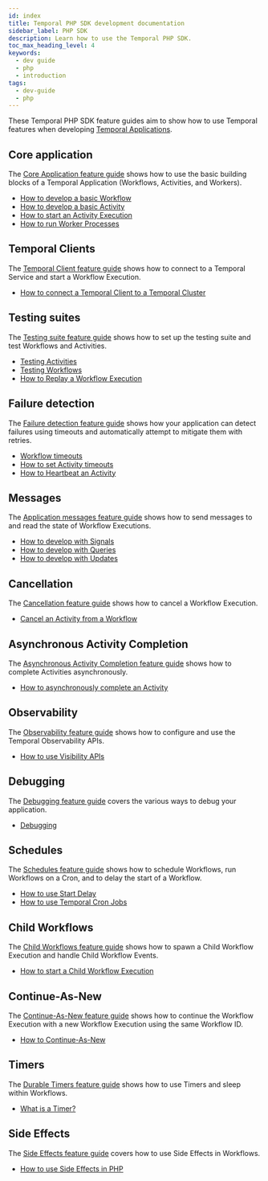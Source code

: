 ```yaml
---
id: index
title: Temporal PHP SDK development documentation
sidebar_label: PHP SDK
description: Learn how to use the Temporal PHP SDK.
toc_max_heading_level: 4
keywords:
  - dev guide
  - php
  - introduction
tags:
  - dev-guide
  - php
---
```


These Temporal PHP SDK feature guides aim to show how to use Temporal features when developing [Temporal Applications](/temporal#temporal-application).

## Core application

The [Core Application feature guide](/develop/php/core-application) shows how to use the basic building blocks of a Temporal Application (Workflows, Activities, and Workers).

- [How to develop a basic Workflow](/develop/php/core-application#develop-workflows)
- [How to develop a basic Activity](/develop/php/core-application#develop-activities)
- [How to start an Activity Execution](/develop/php/core-application#activity-execution)
- [How to run Worker Processes](/develop/php/core-application#run-a-dev-worker)

## Temporal Clients

The [Temporal Client feature guide](/develop/php/temporal-clients) shows how to connect to a Temporal Service and start a Workflow Execution.

- [How to connect a Temporal Client to a Temporal Cluster](/develop/php/temporal-clients#connect-to-a-dev-cluster)

## Testing suites

The [Testing suite feature guide](/develop/php/testing-suite) shows how to set up the testing suite and test Workflows and Activities.

- [Testing Activities](/develop/php/testing-suite#test-activities)
- [Testing Workflows](/develop/php/testing-suite#test-workflows)
- [How to Replay a Workflow Execution](/develop/php/testing-suite#replay)

## Failure detection

The [Failure detection feature guide](/develop/php/failure-detection) shows how your application can detect failures using timeouts and automatically attempt to mitigate them with retries.

- [Workflow timeouts](/develop/php/failure-detection#workflow-timeouts)
- [How to set Activity timeouts](/develop/php/failure-detection#activity-timeouts)
- [How to Heartbeat an Activity](/develop/php/failure-detection#activity-heartbeats)

## Messages

The [Application messages feature guide](/develop/php/message-passing) shows how to send messages to and read the state of Workflow Executions.

- [How to develop with Signals](/develop/php/message-passing#signals)
- [How to develop with Queries](/develop/php/message-passing#queries)
- [How to develop with Updates](/develop/php/message-passing#updates)

## Cancellation

The [Cancellation feature guide](/develop/php/cancellation) shows how to cancel a Workflow Execution.

- [Cancel an Activity from a Workflow](/develop/php/cancellation#cancel-an-activity)

## Asynchronous Activity Completion

The [Asynchronous Activity Completion feature guide](/develop/php/asynchronous-activity-completion) shows how to complete Activities asynchronously.

- [How to asynchronously complete an Activity](/develop/php/asynchronous-activity-completion#asynchronous-activity-completion)

## Observability

The [Observability feature guide](/develop/php/observability) shows how to configure and use the Temporal Observability APIs.

- [How to use Visibility APIs](/develop/php/observability#visibility)

## Debugging

The [Debugging feature guide](/develop/php/debugging) covers the various ways to debug your application.

- [Debugging](/develop/php/debugging#debug)

## Schedules

The [Schedules feature guide](/develop/php/schedules) shows how to schedule Workflows, run Workflows on a Cron, and to delay the start of a Workflow.

- [How to use Start Delay](/develop/php/schedules#start-delay)
- [How to use Temporal Cron Jobs](/develop/php/schedules#temporal-cron-jobs)

## Child Workflows

The [Child Workflows feature guide](/develop/php/child-workflows) shows how to spawn a Child Workflow Execution and handle Child Workflow Events.

- [How to start a Child Workflow Execution](/develop/php/child-workflows#child-workflows)

## Continue-As-New

The [Continue-As-New feature guide](/develop/php/continue-as-new) shows how to continue the Workflow Execution with a new Workflow Execution using the same Workflow ID.

- [How to Continue-As-New](/develop/php/continue-as-new#continue-as-new)

## Timers

The [Durable Timers feature guide](/develop/php/timers) shows how to use Timers and sleep within Workflows.

- [What is a Timer?](/develop/php/timers#timers)

## Side Effects

The [Side Effects feature guide](/develop/php/side-effects) covers how to use Side Effects in Workflows.

- [How to use Side Effects in PHP](/develop/php/side-effects#side-effects)

